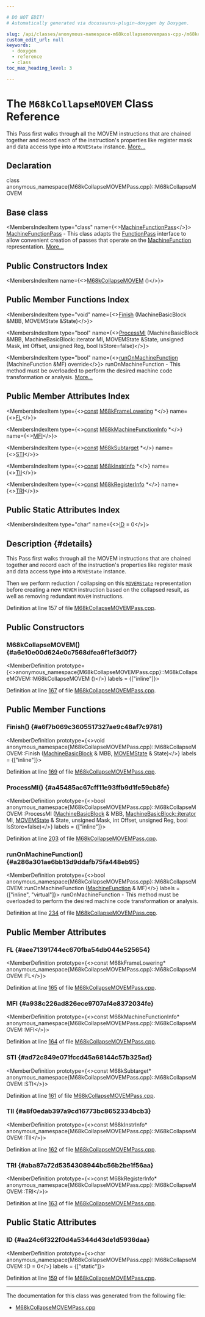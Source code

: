 ```yaml
---

# DO NOT EDIT!
# Automatically generated via docusaurus-plugin-doxygen by Doxygen.

slug: /api/classes/anonymous-namespace-m68kcollapsemovempass-cpp-/m68kcollapsemovem
custom_edit_url: null
keywords:
  - doxygen
  - reference
  - class
toc_max_heading_level: 3

---
```





# The `M68kCollapseMOVEM` Class Reference

<DoxygenPage pluginConfig={pluginConfig}>

This Pass first walks through all the MOVEM instructions that are chained together and record each of the instruction&#39;s properties like register mask and data access type into a <code>MOVEState</code> instance. <a href="#details">More...</a>

## Declaration

<CodeBlock>class anonymous_namespace{M68kCollapseMOVEMPass.cpp}::M68kCollapseMOVEM</CodeBlock>

## Base class

<MembersIndex>

<MembersIndexItem
  type="class"
  name={<><a href="/docs/api/classes/llvm/machinefunctionpass">MachineFunctionPass</a></>}>
<a href="/docs/api/classes/llvm/machinefunctionpass">MachineFunctionPass</a> - This class adapts the <a href="/docs/api/classes/llvm/functionpass">FunctionPass</a> interface to allow convenient creation of passes that operate on the <a href="/docs/api/classes/llvm/machinefunction">MachineFunction</a> representation. <a href="/docs/api/classes/llvm/machinefunctionpass/#details">More...</a>
</MembersIndexItem>

</MembersIndex>

## Public Constructors Index

<MembersIndex>

<MembersIndexItem
  name={<><a href="#a6e10e00d624e0c7568dfea6f1ef3d0f7">M68kCollapseMOVEM</a> ()</>}>
</MembersIndexItem>

</MembersIndex>

## Public Member Functions Index

<MembersIndex>

<MembersIndexItem
  type="void"
  name={<><a href="#a6f7b069c3605517327ae9c48af7c9781">Finish</a> (MachineBasicBlock &amp;MBB, MOVEMState &amp;State)</>}>
</MembersIndexItem>

<MembersIndexItem
  type="bool"
  name={<><a href="#a45485ac67cff11e93ffb9d1fe59cb8fe">ProcessMI</a> (MachineBasicBlock &amp;MBB, MachineBasicBlock::iterator MI, MOVEMState &amp;State, unsigned Mask, int Offset, unsigned Reg, bool IsStore=false)</>}>
</MembersIndexItem>

<MembersIndexItem
  type="bool"
  name={<><a href="#a286a301ae6bb13d9ddafb75fa448eb95">runOnMachineFunction</a> (MachineFunction &amp;MF) override</>}>
runOnMachineFunction - This method must be overloaded to perform the desired machine code transformation or analysis. <a href="#a286a301ae6bb13d9ddafb75fa448eb95">More...</a>
</MembersIndexItem>

</MembersIndex>

## Public Member Attributes Index

<MembersIndex>

<MembersIndexItem
  type={<><a href="/docs/api/files/lib/lib/target/lib/target/aarch64/aarch64promoteconstant-cpp/#a90f8350fecae261c25be85d38b451bff">const</a> <a href="/docs/api/classes/llvm/m68kframelowering">M68kFrameLowering</a> &#42;</>}
  name={<><a href="#aee71391744ec670fba54db044e525654">FL</a></>}>
</MembersIndexItem>

<MembersIndexItem
  type={<><a href="/docs/api/files/lib/lib/target/lib/target/aarch64/aarch64promoteconstant-cpp/#a90f8350fecae261c25be85d38b451bff">const</a> <a href="/docs/api/classes/llvm/m68kmachinefunctioninfo">M68kMachineFunctionInfo</a> &#42;</>}
  name={<><a href="#a938c226ad826ece9707af4e8372034fe">MFI</a></>}>
</MembersIndexItem>

<MembersIndexItem
  type={<><a href="/docs/api/files/lib/lib/target/lib/target/aarch64/aarch64promoteconstant-cpp/#a90f8350fecae261c25be85d38b451bff">const</a> <a href="/docs/api/classes/llvm/m68ksubtarget">M68kSubtarget</a> &#42;</>}
  name={<><a href="#ad72c849e071fccd45a68144c57b325ad">STI</a></>}>
</MembersIndexItem>

<MembersIndexItem
  type={<><a href="/docs/api/files/lib/lib/target/lib/target/aarch64/aarch64promoteconstant-cpp/#a90f8350fecae261c25be85d38b451bff">const</a> <a href="/docs/api/classes/llvm/m68kinstrinfo">M68kInstrInfo</a> &#42;</>}
  name={<><a href="#a8f0edab397a9cd16773bc8652334bcb3">TII</a></>}>
</MembersIndexItem>

<MembersIndexItem
  type={<><a href="/docs/api/files/lib/lib/target/lib/target/aarch64/aarch64promoteconstant-cpp/#a90f8350fecae261c25be85d38b451bff">const</a> <a href="/docs/api/classes/llvm/m68kregisterinfo">M68kRegisterInfo</a> &#42;</>}
  name={<><a href="#aba87a72d5354308944bc56b2be1f56aa">TRI</a></>}>
</MembersIndexItem>

</MembersIndex>

## Public Static Attributes Index

<MembersIndex>

<MembersIndexItem
  type="char"
  name={<><a href="#aa24c6f322f0d4a5344d43de1d5936daa">ID</a> = 0</>}>
</MembersIndexItem>

</MembersIndex>

## Description {#details}

This Pass first walks through all the MOVEM instructions that are chained together and record each of the instruction&#39;s properties like register mask and data access type into a <code>MOVEState</code> instance.

Then we perform reduction / collapsing on this <code><a href="/docs/api/classes/anonymous-namespace-m68kcollapsemovempass-cpp-/movemstate">MOVEMState</a></code> representation before creating a new <code>MOVEM</code> instruction based on the collapsed result, as well as removing redundant <code>MOVEM</code> instructions.

Definition at line 157 of file <a href="/docs/api/files/lib/lib/target/lib/target/m68k/m68kcollapsemovempass-cpp">M68kCollapseMOVEMPass.cpp</a>.

<SectionDefinition>

## Public Constructors

### M68kCollapseMOVEM() {#a6e10e00d624e0c7568dfea6f1ef3d0f7}

<MemberDefinition
  prototype={<>anonymous&#95;namespace&#123;M68kCollapseMOVEMPass.cpp&#125;::M68kCollapseMOVEM::M68kCollapseMOVEM ()</>}
  labels = {["inline"]}>

Definition at line <a href="/docs/api/files/lib/lib/target/lib/target/m68k/m68kcollapsemovempass-cpp/#l00167">167</a> of file <a href="/docs/api/files/lib/lib/target/lib/target/m68k/m68kcollapsemovempass-cpp">M68kCollapseMOVEMPass.cpp</a>.
</MemberDefinition>

</SectionDefinition>

<SectionDefinition>

## Public Member Functions

### Finish() {#a6f7b069c3605517327ae9c48af7c9781}

<MemberDefinition
  prototype={<>void anonymous&#95;namespace&#123;M68kCollapseMOVEMPass.cpp&#125;::M68kCollapseMOVEM::Finish (<a href="/docs/api/classes/llvm/machinebasicblock">MachineBasicBlock</a> &amp; MBB, <a href="/docs/api/classes/anonymous-namespace-m68kcollapsemovempass-cpp-/movemstate">MOVEMState</a> &amp; State)</>}
  labels = {["inline"]}>

Definition at line <a href="/docs/api/files/lib/lib/target/lib/target/m68k/m68kcollapsemovempass-cpp/#l00169">169</a> of file <a href="/docs/api/files/lib/lib/target/lib/target/m68k/m68kcollapsemovempass-cpp">M68kCollapseMOVEMPass.cpp</a>.
</MemberDefinition>

### ProcessMI() {#a45485ac67cff11e93ffb9d1fe59cb8fe}

<MemberDefinition
  prototype={<>bool anonymous&#95;namespace&#123;M68kCollapseMOVEMPass.cpp&#125;::M68kCollapseMOVEM::ProcessMI (<a href="/docs/api/classes/llvm/machinebasicblock">MachineBasicBlock</a> &amp; MBB, <a href="/docs/api/classes/llvm/machinebasicblock/#ae34c996b58df9b9ce6695a0c8b70c533">MachineBasicBlock::iterator</a> MI, <a href="/docs/api/classes/anonymous-namespace-m68kcollapsemovempass-cpp-/movemstate">MOVEMState</a> &amp; State, unsigned Mask, int Offset, unsigned Reg, bool IsStore=false)</>}
  labels = {["inline"]}>

Definition at line <a href="/docs/api/files/lib/lib/target/lib/target/m68k/m68kcollapsemovempass-cpp/#l00203">203</a> of file <a href="/docs/api/files/lib/lib/target/lib/target/m68k/m68kcollapsemovempass-cpp">M68kCollapseMOVEMPass.cpp</a>.
</MemberDefinition>

### runOnMachineFunction() {#a286a301ae6bb13d9ddafb75fa448eb95}

<MemberDefinition
  prototype={<>bool anonymous&#95;namespace&#123;M68kCollapseMOVEMPass.cpp&#125;::M68kCollapseMOVEM::runOnMachineFunction (<a href="/docs/api/classes/llvm/machinefunction">MachineFunction</a> &amp; MF)</>}
  labels = {["inline", "virtual"]}>
runOnMachineFunction - This method must be overloaded to perform the desired machine code transformation or analysis.

Definition at line <a href="/docs/api/files/lib/lib/target/lib/target/m68k/m68kcollapsemovempass-cpp/#l00234">234</a> of file <a href="/docs/api/files/lib/lib/target/lib/target/m68k/m68kcollapsemovempass-cpp">M68kCollapseMOVEMPass.cpp</a>.
</MemberDefinition>

</SectionDefinition>

<SectionDefinition>

## Public Member Attributes

### FL {#aee71391744ec670fba54db044e525654}

<MemberDefinition
  prototype={<>const M68kFrameLowering&#42; anonymous&#95;namespace&#123;M68kCollapseMOVEMPass.cpp&#125;::M68kCollapseMOVEM::FL</>}>

Definition at line <a href="/docs/api/files/lib/lib/target/lib/target/m68k/m68kcollapsemovempass-cpp/#l00165">165</a> of file <a href="/docs/api/files/lib/lib/target/lib/target/m68k/m68kcollapsemovempass-cpp">M68kCollapseMOVEMPass.cpp</a>.
</MemberDefinition>

### MFI {#a938c226ad826ece9707af4e8372034fe}

<MemberDefinition
  prototype={<>const M68kMachineFunctionInfo&#42; anonymous&#95;namespace&#123;M68kCollapseMOVEMPass.cpp&#125;::M68kCollapseMOVEM::MFI</>}>

Definition at line <a href="/docs/api/files/lib/lib/target/lib/target/m68k/m68kcollapsemovempass-cpp/#l00164">164</a> of file <a href="/docs/api/files/lib/lib/target/lib/target/m68k/m68kcollapsemovempass-cpp">M68kCollapseMOVEMPass.cpp</a>.
</MemberDefinition>

### STI {#ad72c849e071fccd45a68144c57b325ad}

<MemberDefinition
  prototype={<>const M68kSubtarget&#42; anonymous&#95;namespace&#123;M68kCollapseMOVEMPass.cpp&#125;::M68kCollapseMOVEM::STI</>}>

Definition at line <a href="/docs/api/files/lib/lib/target/lib/target/m68k/m68kcollapsemovempass-cpp/#l00161">161</a> of file <a href="/docs/api/files/lib/lib/target/lib/target/m68k/m68kcollapsemovempass-cpp">M68kCollapseMOVEMPass.cpp</a>.
</MemberDefinition>

### TII {#a8f0edab397a9cd16773bc8652334bcb3}

<MemberDefinition
  prototype={<>const M68kInstrInfo&#42; anonymous&#95;namespace&#123;M68kCollapseMOVEMPass.cpp&#125;::M68kCollapseMOVEM::TII</>}>

Definition at line <a href="/docs/api/files/lib/lib/target/lib/target/m68k/m68kcollapsemovempass-cpp/#l00162">162</a> of file <a href="/docs/api/files/lib/lib/target/lib/target/m68k/m68kcollapsemovempass-cpp">M68kCollapseMOVEMPass.cpp</a>.
</MemberDefinition>

### TRI {#aba87a72d5354308944bc56b2be1f56aa}

<MemberDefinition
  prototype={<>const M68kRegisterInfo&#42; anonymous&#95;namespace&#123;M68kCollapseMOVEMPass.cpp&#125;::M68kCollapseMOVEM::TRI</>}>

Definition at line <a href="/docs/api/files/lib/lib/target/lib/target/m68k/m68kcollapsemovempass-cpp/#l00163">163</a> of file <a href="/docs/api/files/lib/lib/target/lib/target/m68k/m68kcollapsemovempass-cpp">M68kCollapseMOVEMPass.cpp</a>.
</MemberDefinition>

</SectionDefinition>

<SectionDefinition>

## Public Static Attributes

### ID {#aa24c6f322f0d4a5344d43de1d5936daa}

<MemberDefinition
  prototype={<>char anonymous&#95;namespace&#123;M68kCollapseMOVEMPass.cpp&#125;::M68kCollapseMOVEM::ID = 0</>}
  labels = {["static"]}>

Definition at line <a href="/docs/api/files/lib/lib/target/lib/target/m68k/m68kcollapsemovempass-cpp/#l00159">159</a> of file <a href="/docs/api/files/lib/lib/target/lib/target/m68k/m68kcollapsemovempass-cpp">M68kCollapseMOVEMPass.cpp</a>.
</MemberDefinition>

</SectionDefinition>

<hr/>

The documentation for this class was generated from the following file:

<ul>
<li><a href="/docs/api/files/lib/lib/target/lib/target/m68k/m68kcollapsemovempass-cpp">M68kCollapseMOVEMPass.cpp</a></li>
</ul>

</DoxygenPage>
